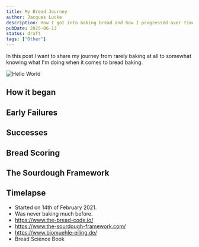 ```yaml
---
title: My Bread Journey
author: Jacques Lucke
description: How I got into baking bread and how I progressed over time.
pubDate: 2025-06-13
status: draft
tags: ["Other"]
---
```



In this post I want to share my journey from rarely baking at all to somewhat knowing what I'm doing when it comes to bread baking.

![Hello World](/src/assets/bread/images/good_bread_11.jpg)

## How it began

## Early Failures

## Successes

## Bread Scoring

## The Sourdough Framework

## Timelapse

<BlogVideo src="/src/assets/bread/videos/yeast_timelapse.mp4" />

- Started on 14th of February 2021.
- Was never baking much before.
- https://www.the-bread-code.io/
- https://www.the-sourdough-framework.com/
- https://www.biomuehle-eiling.de/
- Bread Science Book
